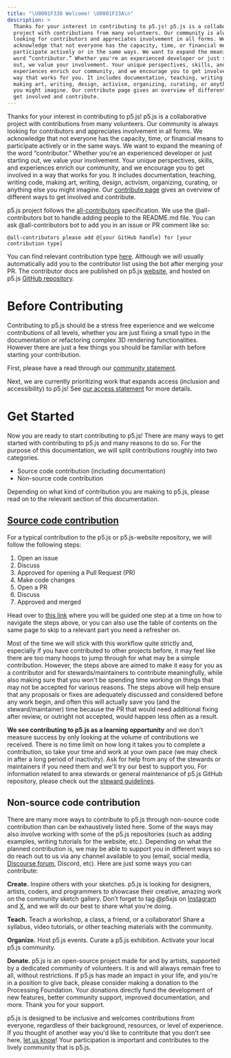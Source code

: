```yaml
---
title: "\U0001F338 Welcome! \U0001F33A\n"
description: >
  Thanks for your interest in contributing to p5.js! p5.js is a collaborative
  project with contributions from many volunteers. Our community is always
  looking for contributors and appreciates involvement in all forms. We
  acknowledge that not everyone has the capacity, time, or financial means to
  participate actively or in the same ways. We want to expand the meaning of the
  word “contributor.” Whether you're an experienced developer or just starting
  out, we value your involvement. Your unique perspectives, skills, and
  experiences enrich our community, and we encourage you to get involved in a
  way that works for you. It includes documentation, teaching, writing code,
  making art, writing, design, activism, organizing, curating, or anything else
  you might imagine. Our contribute page gives an overview of different ways to
  get involved and contribute.
---
```



Thanks for your interest in contributing to p5.js! p5.js is a collaborative project with contributions from many volunteers. Our community is always looking for contributors and appreciates involvement in all forms. We acknowledge that not everyone has the capacity, time, or financial means to participate actively or in the same ways. We want to expand the meaning of the word “contributor.” Whether you're an experienced developer or just starting out, we value your involvement. Your unique perspectives, skills, and experiences enrich our community, and we encourage you to get involved in a way that works for you. It includes documentation, teaching, writing code, making art, writing, design, activism, organizing, curating, or anything else you might imagine. Our [contribute page](https://p5js.org/contribute/) gives an overview of different ways to get involved and contribute.

p5.js project follows the [all-contributors](https://github.com/kentcdodds/all-contributors/) specification. We use the @all-contributors bot to handle adding people to the README.md file. You can ask @all-contributors bot to add you in an issue or PR comment like so:

```
@all-contributors please add @[your GitHub handle] for [your contribution type]
```

You can find relevant contribution type [here](https://allcontributors.org/docs/en/emoji-key/). Although we will usually automatically add you to the contributor list using the bot after merging your PR. The contributor docs are published on p5.js [website](https://p5js.org/contribute/), and hosted on p5.js [GitHub repository](https://github.com/processing/p5.js/tree/main/contributor_docs/).

# Before Contributing

Contributing to p5.js should be a stress free experience and we welcome contributions of all levels, whether you are just fixing a small typo in the documentation or refactoring complex 3D rendering functionalities. However there are just a few things you should be familiar with before starting your contribution.

First, please have a read through our [community statement](https://p5js.org/about/#community-statement).

Next, we are currently prioritizing work that expands access (inclusion and accessibility) to p5.js! See [our access statement](../access/) for more details.

# Get Started

Now you are ready to start contributing to p5.js! There are many ways to get started with contributing to p5.js and many reasons to do so. For the purpose of this documentation, we will split contributions roughly into two categories.

* Source code contribution (including documentation)
* Non-source code contribution

Depending on what kind of contribution you are making to p5.js, please read on to the relevant section of this documentation.

## [Source code contribution](../contributor_guidelines/)

For a typical contribution to the p5.js or p5.js-website repository, we will follow the following steps:

1. Open an issue
2. Discuss
3. Approved for opening a Pull Request (PR)
4. Make code changes
5. Open a PR
6. Discuss
7. Approved and merged

Head over to [this link](../contributor_guidelines/) where you will be guided one step at a time on how to navigate the steps above, or you can also use the table of contents on the same page to skip to a relevant part you need a refresher on.

Most of the time we will stick with this workflow quite strictly and, especially if you have contributed to other projects before, it may feel like there are too many hoops to jump through for what may be a simple contribution. However, the steps above are aimed to make it easy for you as a contributor and for stewards/maintainers to contribute meaningfully, while also making sure that you won't be spending time working on things that may not be accepted for various reasons. The steps above will help ensure that any proposals or fixes are adequately discussed and considered before any work begin, and often this will actually save you (and the steward/maintainer) time because the PR that would need additional fixing after review, or outright not accepted, would happen less often as a result.

**We see contributing to p5.js as a learning opportunity** and we don't measure success by only looking at the volume of contributions we received. There is no time limit on how long it takes you to complete a contribution, so take your time and work at your own pace (we may check in after a long period of inactivity). Ask for help from any of the stewards or maintainers if you need them and we'll try our best to support you. For information related to area stewards or general maintenance of p5.js GitHub repository, please check out the [steward guidelines](../steward_guidelines/).

## Non-source code contribution

There are many more ways to contribute to p5.js through non-source code contribution than can be exhaustively listed here. Some of the ways may also involve working with some of the p5.js repositories (such as adding examples, writing tutorials for the website, etc.). Depending on what the planned contribution is, we may be able to support you in different ways so do reach out to us via any channel available to you (email, social media, [Discourse forum](https://discourse.processing.org/c/p5js/10/), Discord, etc). Here are just some ways you can contribute:

**Create.** Inspire others with your sketches. p5.js is looking for designers, artists, coders, and programmers to showcase their creative, amazing work on the community sketch gallery. Don’t forget to tag @p5xjs on [Instagram](https://www.instagram.com/p5xjs/) and [X](https://twitter.com/p5xjs/), and we will do our best to share what you're doing.

**Teach.** Teach a workshop, a class, a friend, or a collaborator! Share a syllabus, video tutorials, or other teaching materials with the community.

**Organize.** Host p5.js events. Curate a p5.js exhibition. Activate your local p5.js community.

**Donate.** p5.js is an open-source project made for and by artists, supported by a dedicated community of volunteers. It is and will always remain free to all, without restrictions. If p5.js has made an impact in your life, and you're in a position to give back, please consider making a donation to the Processing Foundation. Your donations directly fund the development of new features, better community support, improved documentation, and more. Thank you for your support.

p5.js is designed to be inclusive and welcomes contributions from everyone, regardless of their background, resources, or level of experience. If you thought of another way you'd like to contribute that you don’t see here, [let us know](mailto:hello@p5js.org)! Your participation is important and contributes to the lively community that is p5.js.
